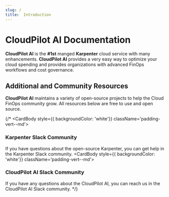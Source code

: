 ```yaml
---
slug: /
title:  Introduction
---
```


# CloudPilot AI Documentation

**CloudPilot AI** is the **#1st** manged **Karpenter** cloud service with many enhancements. **CloudPilot AI** provides a very easy way to optimize your cloud spending and provides organizations with advanced FinOps workflows and cost governance.

## Additional and Community Resources

**CloudPilot AI** maintains a variety of open-source projects to help the Cloud FinOps community grow. All resources below are free to use and open source.

{/* <Columns>
    <Column className='col--6'>
        <Card to='https://app.slack.com/client/T09NY5SBT/C02SFFZSA2K'>
            <CardImage cardImageUrl="./img/slack.png"/>
            <CardBody style={{ backgroundColor: 'white'}} className='padding-vert--md'>
                    <h3 className='text--center'>Karpenter Slack Community</h3>
                    <span>If you have questions about the open-source Karpenter, you can get help in the Karpenter Slack community.</span>
            </CardBody>
        </Card>
    </Column>
    <Column className='col--6'>
        <Card to='https://app.slack.com/client/T073TAAS5FW/C073J7ECB9C'>
            <CardImage cardImageUrl={slackPng}/>
            <CardBody style={{ backgroundColor: 'white'}} className='padding-vert--md'>
                <h3 className='text--center'>CloudPilot AI Slack Community</h3>
                <span>If you have any questions about the CloudPilot AI, you can reach us in the CloudPilot AI Slack community.</span>
            </CardBody>
        </Card>
    </Column>
</Columns> */}
